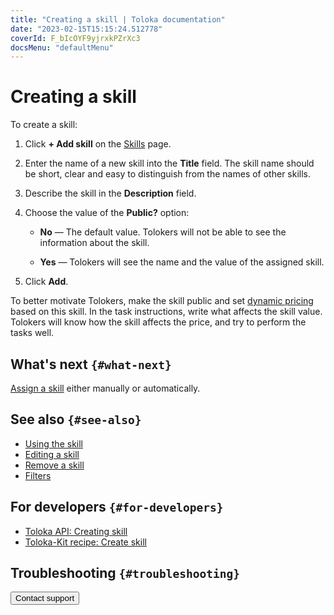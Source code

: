 ```yaml
---
title: "Creating a skill | Toloka documentation"
date: "2023-02-15T15:15:24.512778"
coverId: F_bIcOYF9yjrxkPZrXc3
docsMenu: "defaultMenu"
---
```



# Creating a skill

To create a skill:

1. Click **+ Add skill** on the [Skills](https://platform.toloka.ai/requester/quality) page.

1. Enter the name of a new skill into the **Title** field. The skill name should be short, clear and easy to distinguish from the names of other skills.

1. Describe the skill in the **Description** field.

1. Choose the value of the **Public?** option:

    - **No** — The default value. Tolokers will not be able to see the information about the skill.

    - **Yes** — Tolokers will see the name and the value of the assigned skill.

1. Click **Add**.

<Note mode="tip" title="Tip">

To better motivate Tolokers, make the skill public and set [dynamic pricing](/docs/glossary#dynamic-pricing) based on this skill. In the task instructions, write what affects the skill value. Tolokers will know how the skill affects the price, and try to perform the tasks well.

</Note>

## What's next `{#what-next}`

[Assign a skill](/docs/guide/nav-assign) either manually or automatically.

## See also `{#see-also}`

- [Using the skill](/docs/guide/nav-use)
- [Editing a skill](/docs/guide/nav-edit)
- [Remove a skill](/docs/guide/nav-delete)
- [Filters](/docs/guide/filters)

## For developers `{#for-developers}`

- [Toloka API: Creating skill](https://toloka.ai/docs/api/api-reference/#post-/skills)
- [Toloka-Kit recipe: Create skill](/docs/toloka-kit/recipes/create-skill)

## Troubleshooting `{#troubleshooting}`

<FaqSkillForEveryPool/>

<FaqSkillForDifferentProjects/>

<TroubleshootingTraining/>

<Button themeColor="light" view="default" size="l" type="link" url="/docs/guide/troubleshooting/support?form-source=guide-nav-create">Contact support</Button>
